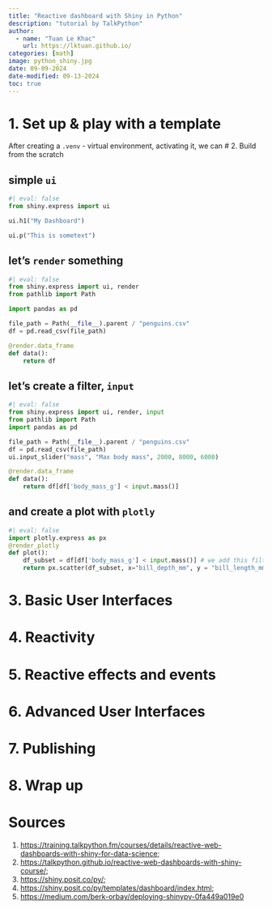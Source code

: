 ---
title: "Reactive dashboard with Shiny in Python"
description: "tutorial by TalkPython"
author:
  - name: "Tuan Le Khac"
    url: https://lktuan.github.io/
categories: [math] 
image: python_shiny.jpg
date: 09-09-2024
date-modified: 09-13-2024
toc: true
---

# 1. Set up & play with a template

After creating a `.venv` - virtual environment, activating it, we can 
# 2. Build from the scratch

## simple `ui`
```{python}
#| eval: false
from shiny.express import ui

ui.h1("My Dashboard")

ui.p("This is sometext")

```

## let's `render` something

```{python}
#| eval: false
from shiny.express import ui, render
from pathlib import Path

import pandas as pd

file_path = Path(__file__).parent / "penguins.csv"
df = pd.read_csv(file_path)

@render.data_frame
def data():    
    return df
```

## let's create a filter, `input`

```{python}
#| eval: false
from shiny.express import ui, render, input
from pathlib import Path
import pandas as pd

file_path = Path(__file__).parent / "penguins.csv"
df = pd.read_csv(file_path)
ui.input_slider("mass", "Max body mass", 2000, 8000, 6000)

@render.data_frame
def data():    
    return df[df['body_mass_g'] < input.mass()]
```

## and create a plot with `plotly`

```{python}
#| eval: false
import plotly.express as px
@render_plotly
def plot():
    df_subset = df[df['body_mass_g'] < input.mass()] # we add this filter to make sure this plot and the table above are presenting the same data
    return px.scatter(df_subset, x="bill_depth_mm", y = "bill_length_mm")
```

# 3. Basic User Interfaces

# 4. Reactivity

# 5. Reactive effects and events

# 6. Advanced User Interfaces

# 7. Publishing

# 8. Wrap up

# Sources

1. <https://training.talkpython.fm/courses/details/reactive-web-dashboards-with-shiny-for-data-science>;
2. <https://talkpython.github.io/reactive-web-dashboards-with-shiny-course/>;
3. <https://shiny.posit.co/py/>;
4. <https://shiny.posit.co/py/templates/dashboard/index.html>;
5. <https://medium.com/berk-orbay/deploying-shinypy-0fa449a019e0>